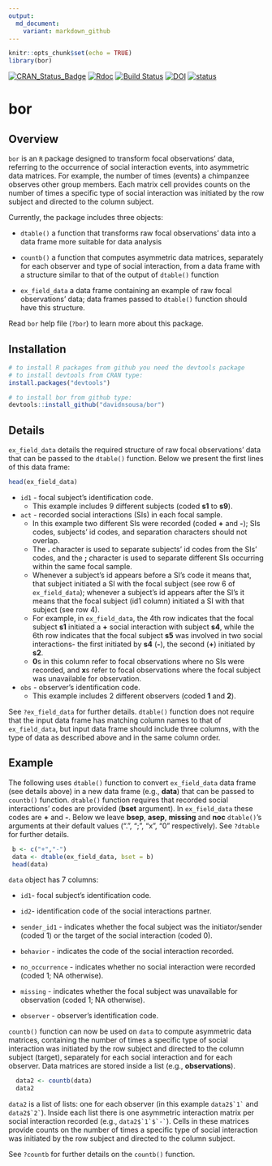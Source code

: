 ```yaml
---
output:
  md_document:
    variant: markdown_github
---
```


```r
knitr::opts_chunk$set(echo = TRUE)
library(bor)
```

[![CRAN\_Status\_Badge](http://www.r-pkg.org/badges/version/bor)](https://cran.r-project.org/package=bor)
[![Rdoc](http://www.rdocumentation.org/badges/version/bor)](http://www.rdocumentation.org/packages/bor)
[![Build Status](https://travis-ci.org/davidnsousa/bor.svg?branch=master)](https://travis-ci.org/davidnsousa/bor) [![DOI](https://zenodo.org/badge/DOI/10.5281/zenodo.1317543.svg)](https://doi.org/10.5281/zenodo.1317543)
[![status](http://joss.theoj.org/papers/03ad4d832eb94173552f31d8a25dceb4/status.svg)](http://joss.theoj.org/papers/03ad4d832eb94173552f31d8a25dceb4)

# bor

## Overview

`bor`  is an `R` package designed to transform focal observations' data, referring to the occurrence of social interaction events, into asymmetric data matrices. For example, the number of times (events) a chimpanzee observes other group members. Each matrix cell provides counts on the number of times a specific type of social interaction was initiated by the row subject and directed to the column subject.

Currently, the package includes three objects:

* `dtable()` a function that transforms raw focal observations' data into a data frame
more suitable for data analysis

* `countb()` a function that computes asymmetric data matrices, separately for each observer and type of social interaction, from a data frame with a structure similar to that of the output of `dtable()` function

* `ex_field_data` a data frame containing an example of raw focal observations' data; data frames passed to `dtable()` function should have this structure.


Read `bor` help file (`?bor`) to learn more about this package.


## Installation

```r
# to install R packages from github you need the devtools package
# to install devtools from CRAN type:
install.packages("devtools")

# to install bor from github type:
devtools::install_github("davidnsousa/bor")
```

## Details

`ex_field_data` details the required structure of raw focal observations' data that can be passed to the `dtable()` function.
Below we present the first lines of this data frame:

``` r
head(ex_field_data)
```

* `id1` - focal subject's identification code.
  + This example includes 9 different subjects (coded **s1** to **s9**).

* `act` - recorded social interactions (SIs) in each focal sample.
  + In this example two different SIs were recorded (coded **+** and **-**); SIs codes, subjects' id codes, and separation characters should not overlap.
  + The **.** character is used to separate subjects' id codes from the SIs' codes, and the **;** character is used to separate different SIs occurring within the same focal sample.
  + Whenever a subject's id appears before a SI's code it means that, that subject initiated a SI with the focal subject (see row 6 of `ex_field_data`); whenever a subject's id appears after the SI's it means that the focal subject (id1 column) initiated a SI with that subject (see row 4).
  + For example, in `ex_field_data`, the 4th row indicates that the focal subject **s1** initiated a **+** social interaction with subject **s4**, while the 6th row indicates that the focal subject **s5** was involved in two social interactions- the first initiated by **s4** (**-**), the second (**+**) initiated by **s2**.
  + **0**s in this column refer to focal observations where no SIs were recorded, and **x**s refer to focal observations where the focal subject was unavailable for observation.

* `obs` - observer's identification code.
  + This example includes 2 different observers (coded **1** and **2**).

See `?ex_field_data` for further details.
`dtable()` function does not require that the input data frame has matching column names to that of `ex_field_data`, but input data frame should include three columns, with the type of data as described above and in the same column order.


## Example

The following uses `dtable()` function to convert `ex_field_data` data frame (see details above) in a new data frame (e.g., **data**) that can be passed to `countb()` function.
`dtable()` function requires that recorded social interactions' codes are provided (**bset** argument). In `ex_field_data` these codes are **+** and **-**.
Below we leave **bsep**, **asep**, **missing** and **noc**  `dtable()`'s arguments at their default values (".", ";", "x", "0" respectively). See `?dtable` for further details.

``` r
 b <- c("+","-")
 data <- dtable(ex_field_data, bset = b)
 head(data)
```

`data` object has 7 columns: 

* `id1`- focal subject's identification code.

* `id2`- identification code of the social interactions partner.

* `sender_id1` - indicates whether the focal subject was the initiator/sender (coded 1) or the target of the social interaction (coded 0).

* `behavior` - indicates the code of the social interaction recorded.

* `no_occurrence` - indicates whether no social interaction were recorded (coded 1; NA otherwise).

* `missing` - indicates whether the focal subject was unavailable for observation (coded 1; NA otherwise).

* `observer` - observer's identification code.

`countb()` function can now be used on `data` to compute asymmetric data matrices, containing the number of times a specific type of social interaction was initiated by the row subject and directed to the column subject (target), separately for each social interaction and for each observer. Data matrices are stored inside a list (e.g., **observations**).

``` r
  data2 <- countb(data)
  data2
```

`data2` is a list of lists: one for each observer (in this example ``data2$`1` `` and ``data2$`2` ``). Inside each list there is one asymmetric interaction matrix per social interaction recorded (e.g., ``data2$`1`$`-` ``). Cells in these matrices provide counts on the number of times a specific type of social interaction was initiated by the row subject and directed to the column subject.

See `?countb` for further details on the `countb()` function.
